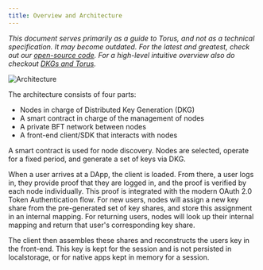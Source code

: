 ```yaml
---
title: Overview and Architecture
---
```


_This document serves primarily as a guide to Torus, and not as a technical
specification. It may become outdated. For the latest and greatest, check out
our_ [_open-source code_](https://github.com/torusresearch/)_. For a high-level
intuitive overview also do checkout_
[_DKGs and Torus_](https://medium.com/toruslabs/what-distributed-key-generation-is-866adc79620)_._

![Architecture](/contents/graph-6-final.png)

The architecture consists of four parts:‌

- Nodes in charge of Distributed Key Generation \(DKG\)
- A smart contract in charge of the management of nodes
- A private BFT network between nodes
- A front-end client/SDK that interacts with nodes

A smart contract is used for node discovery. Nodes are selected, operate for a
fixed period, and generate a set of keys via DKG.‌

When a user arrives at a DApp, the client is loaded. From there, a user logs in,
they provide proof that they are logged in, and the proof is verified by each
node individually. This proof is integrated with the modern OAuth 2.0 Token
Authentication flow. For new users, nodes will assign a new key share from the
pre-generated set of key shares, and store this assignment in an internal
mapping. For returning users, nodes will look up their internal mapping and
return that user's corresponding key share.‌

The client then assembles these shares and reconstructs the users key in the
front-end. This key is kept for the session and is not persisted in
localstorage, or for native apps kept in memory for a session.
